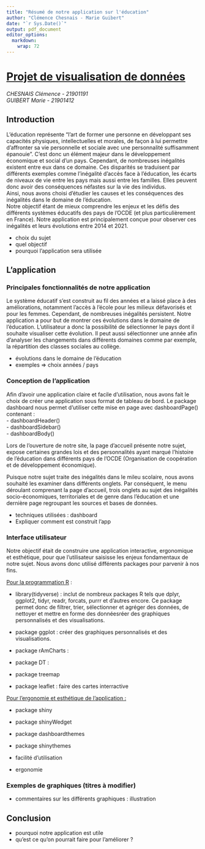 ```yaml
---
title: "Résumé de notre application sur l'éducation"
author: "Clémence Chesnais - Marie Guibert"
date: "`r Sys.Date()`"
output: pdf_document
editor_options: 
  markdown: 
    wrap: 72
---
```


# [Projet de visualisation de données]{.underline}

*CHESNAIS Clémence - 21901191\
GUIBERT Marie - 21901412*

## Introduction

L'éducation représente "l'art de former une personne en développant ses
capacités physiques, intellectuelles et morales, de façon à lui
permettre d'affronter sa vie personnelle et sociale avec une
personnalité suffisamment épanouie". C'est donc un élément majeur dans
le développement économique et social d'un pays. Cependant, de
nombreuses inégalités existent entre eux dans ce domaine. Ces disparités
se traduisent par différents exemples comme l'inégalité d'accès face à
l'éducation, les écarts de niveaux de vie entre les pays mais aussi
entre les familles. Elles peuvent donc avoir des conséquences néfastes
sur la vie des individus.\
Ainsi, nous avons choisi d'étudier les causes et les conséquences des
inégalités dans le domaine de l'éducation.\
Notre objectif étant de mieux comprendre les enjeux et les défis des
différents systèmes éducatifs des pays de l'OCDE (et plus
particulièrement en France). Notre application est principalement conçue
pour observer ces inégalités et leurs évolutions entre 2014 et 2021.

-   choix du sujet
-   quel objectif
-   pourquoi l'application sera utilisée

## L'application

### Principales fonctionnalités de notre application

Le système éducatif s'est construit au fil des années et a laissé place
à des améliorations, notamment l'accès à l'école pour les milieux
défavorisés et pour les femmes. Cependant, de nombreuses inégalités
persistent. Notre application a pour but de montrer ces évolutions dans
le domaine de l'éducation. L'utilisateur a donc la possibilité de
sélectionner le pays dont il souhaite visualiser cette évolution. Il
peut aussi sélectionner une année afin d'analyser les changements dans
différents domaines comme par exemple, la répartition des classes
sociales au collège.

-   évolutions dans le domaine de l'éducation
-   exemples =\> choix années / pays

### Conception de l'application

Afin d'avoir une application claire et facile d'utilisation, nous avons
fait le choix de créer une application sous format de tableau de bord.
Le package dashboard nous permet d'utiliser cette mise en page avec
dashboardPage() contenant : \
 - dashboardHeader() \
- dashboardSidebar() \
- dashboardBody()

Lors de l'ouverture de notre site, la page d'accueil présente notre
sujet, expose certaines grandes lois et des personnalités ayant marqué
l'histoire de l'éducation dans différents pays de l'OCDE (Organisation
de coopération et de développement économique).

Puisque notre sujet traite des inégalités dans le mileu scolaire, nous
avons souhaité les examiner dans différents onglets. Par conséquent, le
menu déroulant comprenant la page d'accueil, trois onglets au sujet des
inégalités socio-économiques, territoriales et de genre dans l'éducation
et une dernière page regroupant les sources et bases de données.

-   techniques utilisées : dashboard
-   Expliquer comment est construit l'app

### Interface utilisateur

Notre objectif était de construire une application interactive,
ergonomique et esthétique, pour que l'utilisateur saisisse les enjeux
fondamentaux de notre sujet. Nous avons donc utilisé différents packages
pour parvenir à nos fins.

[Pour la programmation R]{.underline} :

-   library(tidyverse) : inclut de nombreux packages R tels que dplyr,
    ggplot2, tidyr, readr, forcats, purrr et d'autres encore. Ce package
    permet donc de filtrer, trier, sélectionner et agréger des données,
    de nettoyer et mettre en forme des donnéesréer des graphiques
    personnalisés et des visualisations.

-   package ggplot : créer des graphiques personnalisés et des
    visualisations.

-   package rAmCharts :

-   package DT :

-   package treemap

-   package leaflet : faire des cartes interractive

[Pour l'ergonomie et esthétique de l'application :]{.underline}

-   package shiny

-   package shinyWedget

-   package dashboardthemes

-   package shinythemes

<!-- -->

-   facilité d'utilisation

-   ergonomie

### Exemples de graphiques (titres à modifier)

-   commentaires sur les différents graphiques : illustration

## Conclusion

-   pourquoi notre application est utile
-   qu'est ce qu'on pourrait faire pour l'améliorer ?
